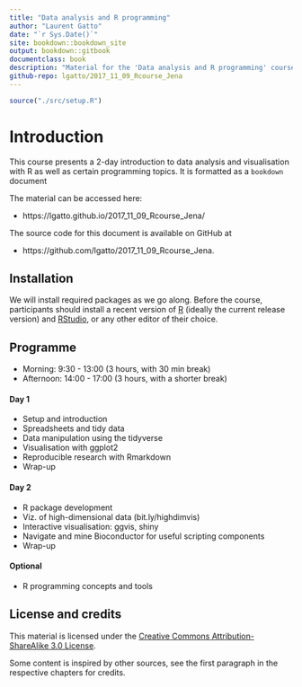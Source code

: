 ```yaml
--- 
title: "Data analysis and R programming"
author: "Laurent Gatto"
date: "`r Sys.Date()`"
site: bookdown::bookdown_site
output: bookdown::gitbook
documentclass: book
description: "Material for the 'Data analysis and R programming' course."
github-repo: lgatto/2017_11_09_Rcourse_Jena
---
```


```r
source("./src/setup.R")
```

# Introduction

This course presents a 2-day introduction to data analysis and
visualisation with R as well as certain programming topics. It is
formatted as a `bookdown` document

The material can be accessed here: 

- https://lgatto.github.io/2017_11_09_Rcourse_Jena/

The source code for this document is available on GitHub at

- https://github.com/lgatto/2017_11_09_Rcourse_Jena.

## Installation

We will install required packages as we go along. Before the course,
participants should install a recent version of
[R](https://www.r-project.org/) (ideally the current release version)
and [RStudio](https://www.rstudio.com/products/RStudio/), or any other
editor of their choice.

## Programme

- Morning: 9:30 - 13:00 (3 hours, with 30 min break)
- Afternoon: 14:00 - 17:00 (3 hours, with a shorter break)

#### Day 1  {-}

- Setup and introduction
- Spreadsheets and tidy data 
- Data manipulation using the tidyverse
- Visualisation with ggplot2
- Reproducible research with Rmarkdown
- Wrap-up

#### Day 2 {-}
- R package development 
- Viz. of high-dimensional data (bit.ly/highdimvis)
- Interactive visualisation: ggvis, shiny
- Navigate and mine Bioconductor for useful scripting components
- Wrap-up

#### Optional {-}

- R programming concepts and tools

## License and credits

This material is licensed under the
[Creative Commons Attribution-ShareAlike 3.0 License](http://creativecommons.org/licenses/by-sa/3.0/). 

Some content is inspired by other sources, see the first paragraph in
the respective chapters for credits.

